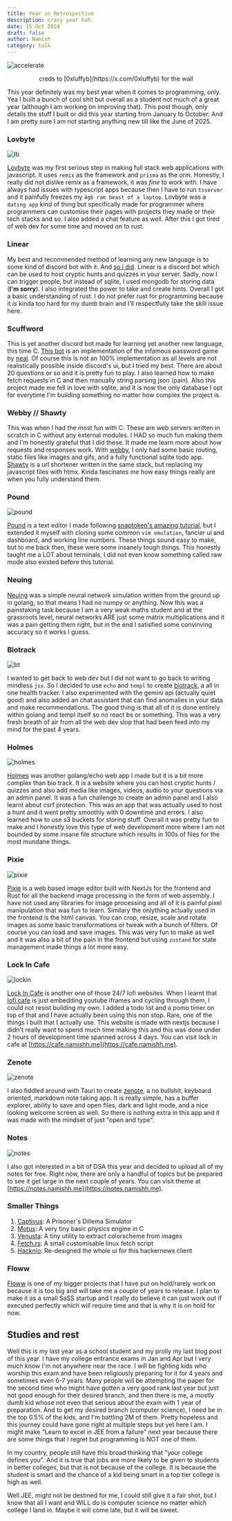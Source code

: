 ```yaml
---
title: Year in Retrospective 
description: crazy year huh. 
date: 15 Oct 2024
draft: false
author: Namish 
category: talk
---
```


![accelerate](/accelerate.jpg)
<div class="mb-2" align="center">
creds to [0xluffyb](https://x.com/0xluffyb) for the wall
</div>

This year definitely was my best year when it comes to programming, only. Yea I built a bunch of cool shit but overall as a student not much of a great year (although I am working on improving that). This post though, only details the stuff I built or did this year starting from January to October. And I am pretty sure I am not starting anything new till like the June of 2025. 

### Lovbyte

![lb](https://i.imgur.com/v8FxPyT.png)

[Lovbyte](https://github.com/namishh/lovbyte) was my first serious step in making full stack web applications with javascript. It uses `remix` as the framework and `prisma` as the orm. Honestly, I really did not dislike remix as a framework, it was _fine_ to work with. I have always had issues with typescript apps because then I have to run `tsserver` and it painfully freezes my `4gb ram beast of a laptop`. Lovbyte was a `dating app` kind of thing but specifically made for programmer where programmers can customise their pages with projects they made or their tech stacks and so. I also added a chat feature as well. After this I got tired of web dev for some time and moved on to rust. 

### Linear

My best and recommended method of learning any new language is to some kind of discord bot with it. And [so i did](https://github.com/namishh/linear). Linear is a discord bot which can be used to host cryptic hunts and quizzes in your server. Sadly, now I can trigger people, but instead of sqlite, I used mongodb for storing data (**I'm sorry**). I also integrated the power to take and create hints. Overall I got a basic understanding of rust. I do not prefer rust for programming because it _is_ kinda too hard for my dumb brain and I'll respectfully take the skill issue here.

### Scuffword 

This is yet another discord bot made for learning yet another new language, this time C. [This bot](https://github.com/namishh/scuffword) is an implementation of the infamous password game by [neal](https://neal.fun). Of course this is not an 100% implementation as all levels are not realistically possible inside discord's ui, but I tried my best. There are about 20 questions or so and it is pretty fun to play. I also learned how to make fetch requests in C and then manually string parsing json (pain). Also this project made me fell in love with sqlite, and it is now the only database I opt for everytime I'm building something no matter how complex the project is.

### Webby // Shawty

This was when I had the most fun with C. These are web servers written in scratch in C without any external modules. I HAD so much fun making them and I'm honestly grateful that I did these. It made me learn more about how requests and responses work. With [webby](https://github.com/namishh/webby), I only had some basic routing, static files like images and gifs, and a fully functional sqlite todo app. [Shawty](https://github.com/namishh/shawty) is a url shortener written in the same stack, but replacing my javascript files with htmx. Kinda fascinates me how easy things really are when you fully understand them.

### Pound

![pound](https://i.imgur.com/q5I6zJt.png)

[Pound](https://github.com/namishh/pound) is a text editor I made following [snaptoken's amazing tutorial](https://viewsourcecode.org/snaptoken/kilo/), but I extended it myself with cloning some common `vim emulation`, fancier ui and dashboard, and working line numbers. These things sound easy to make, but to me back then, these were some insanely tough things. This honestly taught me a LOT about terminals, I did not even know something called raw mode also existed before this tutorial.

### Neuing 

[Neuing](https://github.com/namishh/neuing) was a simple neural network simulation written from the ground up in golang, so that means I had no numpy or anything. Now this was a painstaking task because I am a very weak maths student and at the grassroots level, neural networks ARE just some matrix multiplications and it was a pain getting them right, but in the end I satisfied some convinving accuracy so it works I guess.

### Biotrack 

![bt](https://i.imgur.com/NNaq5Lp.png)

I wanted to get back to web dev but I did not want to go back to writing mindless `jsx`. So I decided to use `echo` and `templ` to create [biotrack](https://git.new/biotrack), a all in one health tracker. I also experimented with the gemini api (actually quiet good) and also added an chat assistant that can find anomalies in your data and make recommendations. The good thing is that all of it is done entirely within golang and templ itself so no react bs or something. This was a very fresh breath of air from all the web dev slop that had been feed into my mind for the past 4 years.

### Holmes 

![holmes](https://i.imgur.com/m87qXdv.png)

[Holmes](https://github.com/namishh/holmes) was another golang/echo web app I made but it is a bit more complex than bio track. It is a website where you can host cryptic hunts / quizzes and also add media like images, videos, audio to your questions via an admin panel. It was a fun challenge to create an admin panel and I also learnt about csrf protection. This was an app that was actually used to host a hunt and it went pretty smoothly with 0 downtime and errors. I also learned how to use s3 buckets for storing stuff. Overall it was pretty fun to make and I honestly love this type of web development more where I am not bounded by some insane file structure which results in 100s of files for the most mundane things.

### Pixie

![pixie](https://i.imgur.com/rNaopDH.png)

[Pixie](https://github.com/namishh/pixie) is a web based image editor built with NextJs for the frontend and Rust for all the backend image processing in the form of web assembly. I have not used any libraries for image processing and all of it is painful pixel manipulation that was fun to learn. Similary the onlything actually used in the frontend is the html canvas. You can crop, resize, scale and rotate images as some basic transformations or tweak with a bunch of filters. Of course you can load and save images. This was very fun to make as well and it was also a bit of the pain in the frontend but using `zustand` for state management made things a lot more easy.

### Lock In Cafe

![lockin](https://i.imgur.com/qv3Lkkl.png)

[Lock In Cafe](https://github.com/namishh/lockin) is another one of those 24/7 lofi websites. When I learnt that [lofi.cafe](https://lofi.cafe) is just embedding youtube iframes and cycling through them, I could not resist building my own. I added a todo list and a pomo timer on top of that and I have actually been using this non stop. Rare, one of the things I built that I actually use. This website is made with nextjs because I didn't really want to spend much time making this and this was done under 2 hours of development time spanned across 4 days. You can visit lock in cafe at [https://cafe.namishh.me](https://cafe.namishh.me).

### Zenote 

![zenote](https://i.imgur.com/ryA9Aq6.png)

I also fiddled around with Tauri to create [zenote](https://github.com/namishh/zenote), a no bullshit, keyboard oriented, markdown note taking app. It is really simple, has a buffer explorer, ability to save and open files, dark and light mode, and a nice looking welcome screen as well. So there is nothing extra in this app and it was made with the mindset of just "open and type".

### Notes 

![notes](https://i.imgur.com/SnFRveH.png)

I also got interested in a bit of DSA this year and decided to upload all of my notes for free. Right now, there are only a handful of topics but be prepared to see it get large in the next couple of years. You can visit theme at [https://notes.namishh.me](https://notes.namishh.me).

### Smaller Things 

1. [Captivus](https://github.com/namishh/captivus): A Prisoner's Dillema Simulator 
2. [Motus](https://github.com/namishh/motus): A very tiny basic physics engine in C 
3. [Venusta](https://github.com/namishh/venusta): A tiny utility to extract colorscheme from images
4. [Fetch.rs](https://github.com/namishh/fetch.rs): A small customisable linux fetch script
5. [Hacknio](https://hacknio.vercel.app): Re-designed the whole ui for this hackernews client

### Floww 

[Floww](https://git.new/floww) is one of my bigger projects that I have put on hold/rarely work on because it is too big and will take me a couple of years to release. I plan to make it as a small SaSS startup and I really do believe it can just work out if executed perfectly which will require time and that is why it is on hold for now.


## Studies and rest

Well this is my last year as a school student and my prolly my last blog post of this year. I have my college entrance exams in Jan and Apr but I very much know I'm not anywhere near the race. I will be fighting kids who worship this exam and have been religiously preparing for it for 4 years and sometimes even 6-7 years. Many people will be attempting the paper for the second time who might have gotten a very good rank last year but just not good enough for their desired branch, and then there is me, a mostly dumb kid whose not even that serious about the exam with 1 year of preparation. And to get my desired branch (computer science), I need be in the top 0.5% of the kids, and I'm battling 2M of them. Pretty hopeless and this journey could have gone right at multiple steps but yet here I am. I might make "Learn to excel in JEE from a failure" next year because there are some things that I regret but programming is NOT one of them.

In my country, people still have this broad thinking that "your college defines you". And it is true that jobs are more likely to be given to students in better colleges, but that is not because of the college. It is because the student is smart and the chance of a kid being smart in a top tier college is high as well.

Well JEE, might not be destined for me, I could still give it a fair shot, but I know that all I want and WILL do is computer science no matter which college I land in. Maybe it will come late, but it will be sweet.
